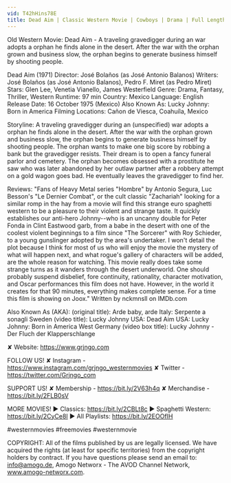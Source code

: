```yaml
---
vid: T42hHins78E
title: Dead Aim | Classic Western Movie | Cowboys | Drama | Full Length
---
```


Old Western Movie: Dead Aim - A traveling gravedigger during an war adopts a orphan he finds alone in the desert. After the war with the orphan grown and business slow, the orphan begins to generate business himself by shooting people.

Dead Aim (1971)
Director: José Bolaños (as José Antonio Balanos)
Writers: José Bolaños (as José Antonio Balanos), Pedro F. Miret (as Pedro Miret)
Stars: Glen Lee, Venetia Vianello, James Westerfield 
Genre: Drama, Fantasy, Thriller, Western 
Runtime: 97 min 
Country: Mexico 
Language: English 
Release Date: 16 October 1975 (Mexico)
Also Known As: Lucky Johnny: Born in America
Filming Locations: Cañon de Viesca, Coahuíla, Mexico

Storyline:
A traveling gravedigger during an (unspecified) war adopts a orphan he finds alone in the desert. After the war with the orphan grown and business slow, the orphan begins to generate business himself by shooting people. The orphan wants to make one big score by robbing a bank but the gravedigger resists. Their dream is to open a fancy funeral parlor and cemetery. The orphan becomes obsessed with a prostitute he saw who was later abandoned by her outlaw partner after a robbery attempt on a gold wagon goes bad. He eventually leaves the gravedigger to find her.

Reviews:
"Fans of Heavy Metal series "Hombre" by Antonio Segura, Luc Besson's "Le Dernier Combat", or the cult classic "Zachariah" looking for a similar romp in the hay from a movie will find this strange euro spaghetti western to be a pleasure to their violent and strange taste. It quickly establishes our anti-hero Johnny--who is an uncanny double for Peter Fonda in Clint Eastwood garb, from a babe in the desert with one of the coolest violent beginnings to a film since "The Sorcerer" with Roy Schieder, to a young gunslinger adopted by the area's undertaker. I won't detail the plot because I think for most of us who will enjoy the movie the mystery of what will happen next, and what rogue's gallery of characters will be added, are the whole reason for watching. This movie really does take some strange turns as it wanders through the desert underworld. One should probably suspend disbelief, fore continuity, rationality, character motivation, and Oscar performances this film does not have. However, in the world it creates for that 90 minutes, everything makes complete sense. For a time this film is showing on Joox." Written by nckmnsll on IMDb.com

Also Known As (AKA):
(original title): Arde baby, arde
Italy: Serpente a sonagli
Sweden (video title): Lucky Johnny
USA: Dead Aim
USA: Lucky Johnny: Born in America
West Germany (video box title): Lucky Johnny - Der Fluch der Klapperschlange

✘ Website: https://www.grjngo.com

FOLLOW US!
✘ Instagram - https://www.instagram.com/grjngo_westernmovies
✘ Twitter - https://twitter.com/Grjngo_com

SUPPORT US!
✘ Membership - https://bit.ly/2V63h4q
✘ Merchandise - https://bit.ly/2FLB0sV

MORE MOVIES! 
► Classics: https://bit.ly/2CBLt8c 
► Spaghetti Western: https://bit.ly/2CyCe8I 
► All Playlists: https://bit.ly/2EOOfIH 

#westernmovies #freemovies #westernmovie

COPYRIGHT: All of the films published by us are legally licensed. We have acquired the rights (at least for specific territories) from the copyright holders by contract. If you have questions please send an email to: info@amogo.de, Amogo Networx - The AVOD Channel Network, www.amogo-networx.com.